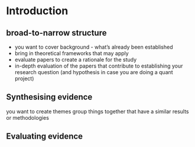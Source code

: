 # Introduction {.unnumbered}

## broad-to-narrow structure 

* you want to cover background - what's already been established
* bring in theoretical frameworks that may apply
* evaluate papers to create a rationale for the study
* in-depth evaluation of the papers that contribute to establishing your research question (and hypothesis in case you are doing a quant project)



## Synthesising evidence
you want to create themes 
group things together that have a similar results or methodologies

## Evaluating evidence


